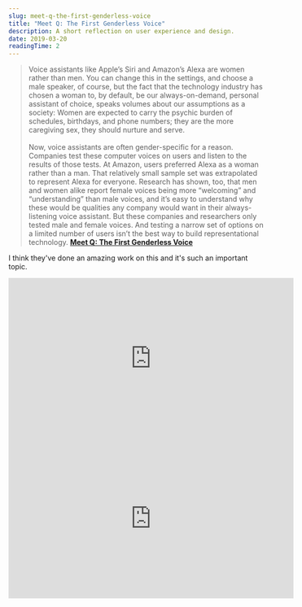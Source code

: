 ```yaml
---
slug: meet-q-the-first-genderless-voice
title: "Meet Q: The First Genderless Voice"
description: A short reflection on user experience and design.
date: 2019-03-20
readingTime: 2
---
```


>Voice assistants like Apple’s Siri and Amazon’s Alexa are women rather than men. You can change this in the settings, and choose a male speaker, of course, but the fact that the technology industry has chosen a woman to, by default, be our always-on-demand, personal assistant of choice, speaks volumes about our assumptions as a society: Women are expected to carry the psychic burden of schedules, birthdays, and phone numbers; they are the more caregiving sex, they should nurture and serve.<br /><br />
Now, voice assistants are often gender-specific for a reason. Companies test these computer voices on users and listen to the results of those tests. At Amazon, users preferred Alexa as a woman rather than a man. That relatively small sample set was extrapolated to represent Alexa for everyone. Research has shown, too, that men and women alike report female voices being more “welcoming” and “understanding” than male voices, and it’s easy to understand why these would be qualities any company would want in their always-listening voice assistant. But these companies and researchers only tested male and female voices. And testing a narrow set of options on a limited number of users isn’t the best way to build representational technology.
**<a href="https://www.fastcompany.com/90321378/the-worlds-first-genderless-ai-voice-is-here-listen-now">Meet Q: The First Genderless Voice</a>**

I think they've done an amazing work on this and it's such an important topic. 

<iframe width="560" height="315" src="https://www.youtube-nocookie.com/embed/jasEIteA3Ag" frameborder="0" allow="accelerometer; autoplay; encrypted-media; gyroscope; picture-in-picture" allowfullscreen></iframe>

<iframe width="560" height="315" src="https://www.youtube-nocookie.com/embed/lvv6zYOQqm0" frameborder="0" allow="accelerometer; autoplay; encrypted-media; gyroscope; picture-in-picture" allowfullscreen></iframe>
